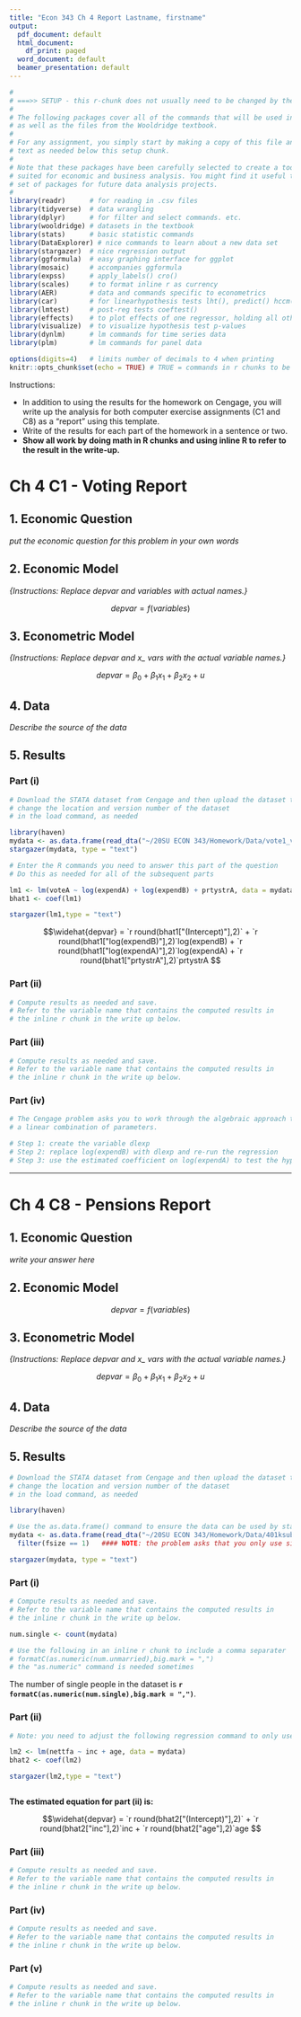 ```yaml
---
title: "Econ 343 Ch 4 Report Lastname, firstname"
output:
  pdf_document: default
  html_document:
    df_print: paged
  word_document: default
  beamer_presentation: default
---
```


```r
#
# ===>> SETUP - this r-chunk does not usually need to be changed by the student.
#
# The following packages cover all of the commands that will be used in this class,
# as well as the files from the Wooldridge textbook.
# 
# For any assignment, you simply start by making a copy of this file and add the R chunks and
# text as needed below this setup chunk. 
#
# Note that these packages have been carefully selected to create a toolkit that is ideally
# suited for economic and business analysis. You might find it useful to keep this template and
# set of packages for future data analysis projects.
#
library(readr)      # for reading in .csv files
library(tidyverse)  # data wrangling
library(dplyr)      # for filter and select commands. etc.
library(wooldridge) # datasets in the textbook
library(stats)      # basic statistic commands
library(DataExplorer) # nice commands to learn about a new data set
library(stargazer)  # nice regression output
library(ggformula)  # easy graphing interface for ggplot
library(mosaic)     # accompanies ggformula
library(expss)      # apply_labels() cro()
library(scales)     # to format inline r as currency
library(AER)        # data and commands specific to econometrics
library(car)        # for linearhypothesis tests lht(), predict() hccm() heterosced.
library(lmtest)     # post-reg tests coeftest()
library(effects)    # to plot effects of one regressor, holding all others constant
library(visualize)  # to visualize hypothesis test p-values
library(dynlm)      # lm commands for time series data
library(plm)        # lm commands for panel data

options(digits=4)   # limits number of decimals to 4 when printing
knitr::opts_chunk$set(echo = TRUE) # TRUE = commands in r chunks to be echoed in outfile
```

Instructions: 

- In addition to using the results for the homework on Cengage, 
you will write up the analysis for both computer exercise assignments (C1 and C8) as a "report" using this template.
- Write of the results for each part of the homework in a sentence or two.
- **Show all work by doing
math in R chunks and using inline R to refer to the result in the write-up.** 

# Ch 4 C1 - Voting Report

## 1. Economic Question

*put the economic question for this problem in your own words*

## 2. Economic Model

*{Instructions: Replace depvar and variables with actual names.}*

$$depvar = f(variables)$$

## 3. Econometric Model

*{Instructions: Replace depvar and x_ vars with the actual variable names.}*

$$depvar = \beta_0 + \beta_1 x_1 + \beta_2 x_2 + u $$

## 4. Data

*Describe the source of the data* 



## 5. Results


### Part (i)


```r
# Download the STATA dataset from Cengage and then upload the dataset to Rstudio
# change the location and version number of the dataset 
# in the load command, as needed

library(haven)
mydata <- as.data.frame(read_dta("~/20SU ECON 343/Homework/Data/vote1_v2.dta"))
stargazer(mydata, type = "text")  

```



```r
# Enter the R commands you need to answer this part of the question
# Do this as needed for all of the subsequent parts

lm1 <- lm(voteA ~ log(expendA) + log(expendB) + prtystrA, data = mydata)
bhat1 <- coef(lm1)

stargazer(lm1,type = "text")

```
$$\widehat{depvar} = 
  `r round(bhat1["(Intercept)"],2)`
+ `r round(bhat1["log(expendB)"],2)`log(expendB) 
+ `r round(bhat1["log(expendA)"],2)`log(expendA) 
+ `r round(bhat1["prtystrA"],2)`prtystrA $$

### Part (ii)

``` r
# Compute results as needed and save.
# Refer to the variable name that contains the computed results in
# the inline r chunk in the write up below.

```



### Part (iii)

``` r
# Compute results as needed and save.
# Refer to the variable name that contains the computed results in
# the inline r chunk in the write up below.

```

### Part (iv)

``` r
# The Cengage problem asks you to work through the algebraic approach to test 
# a linear combination of parameters. 

# Step 1: create the variable dlexp
# Step 2: replace log(expendB) with dlexp and re-run the regression
# Step 3: use the estimated coefficient on log(expendA) to test the hypothesis
```



---


# Ch 4 C8 - Pensions Report


## 1. Economic Question

*write your answer here*

## 2. Economic Model

$$depvar = f(variables)$$

## 3. Econometric Model
*{Instructions: Replace depvar and x_ vars with the actual variable names.}*

$$depvar = \beta_0 + \beta_1 x_1 + \beta_2 x_2 + u $$

## 4. Data

*Describe the source of the data* 


## 5. Results


```r
# Download the STATA dataset from Cengage and then upload the dataset to Rstudio
# change the location and version number of the dataset 
# in the load command, as needed

library(haven)

# Use the as.data.frame() command to ensure the data can be used by stargazer()
mydata <- as.data.frame(read_dta("~/20SU ECON 343/Homework/Data/401ksubs_v1.dta")) %>%
  filter(fsize == 1)   #### NOTE: the problem asks that you only use single people

stargazer(mydata, type = "text")  

```


### Part (i)
```r
# Compute results as needed and save.
# Refer to the variable name that contains the computed results in
# the inline r chunk in the write up below.

num.single <- count(mydata)

# Use the following in an inline r chunk to include a comma separater
# formatC(as.numeric(num.unmarried),big.mark = ",")
# the "as.numeric" command is needed sometimes

```
The number of single people in the dataset is 
**`r formatC(as.numeric(num.single),big.mark = ",")`**.


### Part (ii)

``` r
# Note: you need to adjust the following regression command to only use single people

lm2 <- lm(nettfa ~ inc + age, data = mydata)
bhat2 <- coef(lm2)

stargazer(lm2,type = "text")



```

**The
estimated equation for part (ii) is:**

$$\widehat{depvar} = 
  `r round(bhat2["(Intercept)"],2)`
+ `r round(bhat2["inc"],2)`inc 
+ `r round(bhat2["age"],2)`age $$

### Part (iii)

``` r
# Compute results as needed and save.
# Refer to the variable name that contains the computed results in
# the inline r chunk in the write up below.

```

### Part (iv)

``` r
# Compute results as needed and save.
# Refer to the variable name that contains the computed results in
# the inline r chunk in the write up below.


```


### Part (v)

``` r
# Compute results as needed and save.
# Refer to the variable name that contains the computed results in
# the inline r chunk in the write up below.

```
